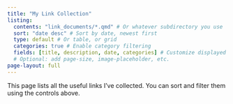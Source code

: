```yaml
---
title: "My Link Collection"
listing:
  contents: "link_documents/*.qmd" # Or whatever subdirectory you use
  sort: "date desc" # Sort by date, newest first
  type: default # Or table, or grid
  categories: true # Enable category filtering
  fields: [title, description, date, categories] # Customize displayed fields
  # Optional: add page-size, image-placeholder, etc.
page-layout: full
---
```


This page lists all the useful links I've collected. You can sort and filter them using the controls above.

    
